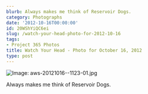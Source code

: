 ```yaml
---
blurb: Always makes me think of Reservoir Dogs.
category: Photographs
date: '2012-10-16T00:00:00'
id: 20WShYiQC6ei
slug: /watch-your-head-photo-for-2012-10-16
tags:
- Project 365 Photos
title: Watch Your Head - Photo for October 16, 2012
type: post
---
```


![Image: aws-20121016--1123-01.jpg](/aws-20121016--1123-01.jpg)

Always makes me think of Reservoir Dogs.